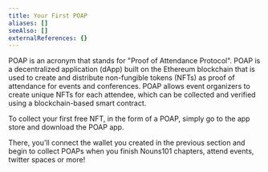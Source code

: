 ```yaml
---
title: Your First POAP
aliases: []
seeAlso: []
externalReferences: {}
---
```


POAP is an acronym that stands for "Proof of Attendance Protocol". POAP is a decentralized application (dApp) built on the Ethereum blockchain that is used to create and distribute non-fungible tokens (NFTs) as proof of attendance for events and conferences. POAP allows event organizers to create unique NFTs for each attendee, which can be collected and verified using a blockchain-based smart contract.

To collect your first free NFT, in the form of a POAP, simply go to the app store and download the POAP app.&#x20;

There, you'll connect the wallet you created in the previous section and begin to collect POAPs when you finish Nouns101 chapters, attend events, twitter spaces or more!
